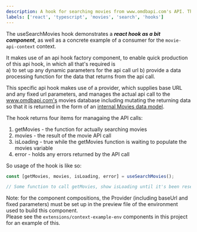 ```yaml
---
description: A hook for searching movies from www.omdbapi.com's API. The base URL is configurable via the component's environment
labels: ['react', 'typescript', 'movies', 'search', 'hooks']
---
```


The useSearchMovies hook demonstrates a ***react hook as a bit component***, as well as a concrete example of a consumer for the `movie-api-context` context.  

It makes use of an api hook factory component, to enable quick production of this
 api hook, in which all that's required is   
 a) to set up any dynamic parameters for the api call url
 b) provide a data processing function for the data that returns from the api call.

This specific api hook makes use of a provider, which supplies base URL and any fixed url parameters, and manages the actual api call to the www.omdbapi.com's movies database
including mutating the returning data so that it is returned in the form of an [internal Movies data model](@learn-bit-react/movies.models.movie).

The hook returns four items for managaing the API calls:
1. getMovies - the function for actually searching movies
1. movies - the result of the movie API call
1. isLoading - true while the getMovies function is waiting to populate the movies variable
1. error - holds any errors returned by the API call

So usage of the hook is like so:

```js
const [getMovies, movies, isLoading, error] = useSearchMovies();

// Some function to call getMovies, show isLoading until it's been reset to false, and then fetch movies data
```

Note: for the component compositions, the Provider (including baseUrl and fixed parameters) must be set up in the preview file of the environment used to build this component.  
Please see the `extensions/context-example-env` components in this project for an example of this.


